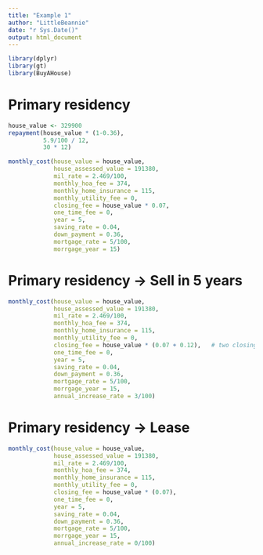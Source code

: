 ```yaml
---
title: "Example 1"
author: "LittleBeannie"
date: "r Sys.Date()"
output: html_document
---
```


```r
library(dplyr)
library(gt)
library(BuyAHouse)
```


# Primary residency

```r
house_value <- 329900
repayment(house_value * (1-0.36),               
          5.9/100 / 12,     
          30 * 12) 
```


```r
monthly_cost(house_value = house_value,
             house_assessed_value = 191380,
             mil_rate = 2.469/100,
             monthly_hoa_fee = 374, 
             monthly_home_insurance = 115, 
             monthly_utility_fee = 0, 
             closing_fee = house_value * 0.07,
             one_time_fee = 0,
             year = 5, 
             saving_rate = 0.04, 
             down_payment = 0.36,
             mortgage_rate = 5/100,
             morrgage_year = 15)
```

# Primary residency -> Sell in 5 years
```r
monthly_cost(house_value = house_value,
             house_assessed_value = 191380,
             mil_rate = 2.469/100,
             monthly_hoa_fee = 374, 
             monthly_home_insurance = 115, 
             monthly_utility_fee = 0, 
             closing_fee = house_value * (0.07 + 0.12),   # two closing fee when buy and sell
             one_time_fee = 0,
             year = 5, 
             saving_rate = 0.04, 
             down_payment = 0.36,
             mortgage_rate = 5/100,
             morrgage_year = 15,
             annual_increase_rate = 3/100)

```

# Primary residency -> Lease

```r
monthly_cost(house_value = house_value,
             house_assessed_value = 191380,
             mil_rate = 2.469/100,
             monthly_hoa_fee = 374, 
             monthly_home_insurance = 115, 
             monthly_utility_fee = 0, 
             closing_fee = house_value * (0.07),
             one_time_fee = 0,
             year = 5, 
             saving_rate = 0.04, 
             down_payment = 0.36,
             mortgage_rate = 5/100,
             morrgage_year = 15,
             annual_increase_rate = 0/100)

```
